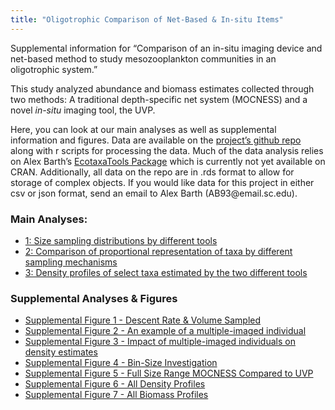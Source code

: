 ```yaml
---
title: "Oligotrophic Comparison of Net-Based & In-situ Items"
---
```


Supplemental information for "Comparison of an in-situ imaging device and net-based method to study mesozooplankton communities in an oligotrophic system."

This study analyzed abundance and biomass estimates collected through two methods: A traditional depth-specific net system (MOCNESS) and a novel *in-situ* imaging tool, the UVP.

Here, you can look at our main analyses as well as supplemental information and figures. Data are available on the [project's github repo](https://github.com/TheAlexBarth/Oligotrophic_in%20situ_net_comparison) along with r scripts for processing the data. Much of the data analysis relies on Alex Barth's [EcotaxaTools Package](https://github.com/TheAlexBarth/EcotaxaTools) which is currently not yet available on CRAN. Additionally, all data on the repo are in .rds format to allow for storage of complex objects. If you would like data for this project in either csv or json format, send an email to Alex Barth (AB93\@email.sc.edu).

### Main Analyses:

-   [1: Size sampling distributions by different tools](./main_analysis_01.html)
-   [2: Comparison of proportional representation of taxa by different sampling mechanisms](./main_analysis_02.html)
-   [3: Density profiles of select taxa estimated by the two different tools](./main_analysis_03.html)

### Supplemental Analyses & Figures

-   [Supplemental Figure 1 - Descent Rate & Volume Sampled](./supp_analysis_01.html)
-   [Supplemental Figure 2 - An example of a multiple-imaged individual](./supp_analysis_02.html)
-   [Supplemental Figure 3 - Impact of multiple-imaged individuals on density estimates](./supp_analysis_03.html)
-   [Supplemental Figure 4 - Bin-Size Investigation](./supp_analysis_04.html)
-   [Supplemental Figure 5 - Full Size Range MOCNESS Compared to UVP](./supp_analysis_05.html)
-   [Supplemental Figure 6 - All Density Profiles](./supp_analysis_06.html)
-   [Supplemental Figure 7 - All Biomass Profiles](./supp_analysis_07.html)
